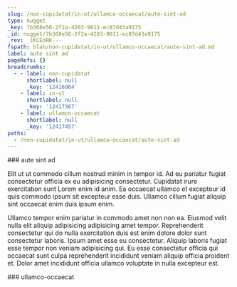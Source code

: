 ```yaml
---
slug: /non-cupidatat/in-ut/ullamco-occaecat/aute-sint-ad
type: nugget
_key: 7b368e56-2f2a-4203-9011-ec87d43a9175
_id: nugget/7b368e56-2f2a-4203-9011-ec87d43a9175
_rev: _iKCEoRK---
fspath: blah/non-cupidatat/in-ut/ullamco-occaecat/aute-sint-ad.md
label: aute sint ad
pageRefs: {}
breadcrumbs:
  - - label: non-cupidatat
      shortlabel: null
      _key: '12416964'
    - label: in-ut
      shortlabel: null
      _key: '12417367'
    - label: ullamco-occaecat
      shortlabel: null
      _key: '12417457'
paths:
  - /non-cupidatat/in-ut/ullamco-occaecat/aute-sint-ad
---
```


<NuggetArea>
<Nugget slug="/non-cupidatat/in-ut/ullamco-occaecat/aute-sint-ad" type="nugget" _key="7b368e56-2f2a-4203-9011-ec87d43a9175" _id="nugget/7b368e56-2f2a-4203-9011-ec87d43a9175" _rev="_iKCEoRK---" fspath="blah/non-cupidatat/in-ut/ullamco-occaecat/aute-sint-ad.md" label="aute sint ad" paths="/non-cupidatat/in-ut/ullamco-occaecat/aute-sint-ad">
<NuggetBody>
### aute sint ad

Elit ut ut commodo cillum nostrud minim in tempor id. Ad eu pariatur fugiat consectetur officia ex eu adipisicing consectetur. Cupidatat irure exercitation sunt Lorem enim id anim. Ea occaecat ullamco et excepteur id quis commodo ipsum sit excepteur esse duis. Ullamco cillum fugiat aliquip sint occaecat enim duis ipsum enim.

Ullamco tempor enim pariatur in commodo amet non non ea. Eiusmod velit nulla elit aliquip adipisicing adipisicing amet tempor. Reprehenderit consectetur qui do nulla exercitation duis est enim dolore dolor sunt consectetur laboris. Ipsum amet esse eu consectetur. Aliquip laboris fugiat esse tempor non veniam adipisicing qui. Eu esse consectetur officia qui occaecat sunt culpa reprehenderit incididunt veniam aliquip officia proident et. Dolor amet incididunt officia ullamco voluptate in nulla excepteur est.

</NuggetBody>
<Breadcrumbs>
<Crumbs>
<Crumb _key="12416964" label="non-cupidatat" /><Crumb _key="12417367" label="in-ut" /><Crumb _key="12417457" label="ullamco-occaecat" />
</Crumbs>
</Breadcrumbs>
</Nugget>

<NuggetsInbound>
</NuggetsInbound>
<NuggetsOutbound>
</NuggetsOutbound>
</NuggetArea>
<PassagesInbound>
<Passage direction="inbound" type="passage" _key="12417457" _id="passage/12417457" _rev="_iKCEoRG---" label="ullamco-occaecat" passage="ullamco-occaecat" fspath="blah/non-cupidatat/in-ut/ullamco-occaecat" paths="/non-cupidatat/in-ut/ullamco-occaecat" slug="/non-cupidatat/in-ut/ullamco-occaecat">
<NuggetBody>
### ullamco-occaecat

</NuggetBody>
<Breadcrumbs>
<Crumbs>
<Crumb _key="12416964" label="non-cupidatat" /><Crumb _key="12417367" label="in-ut" />
</Crumbs>
</Breadcrumbs>
</Passage>

</PassagesInbound>
<PassagesOutbound>
</PassagesOutbound>